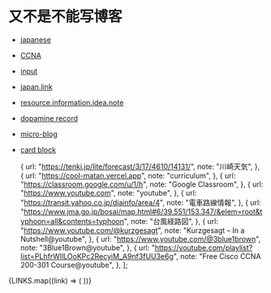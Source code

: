 # 又不是不能写博客

- [japanese](./japanese)
- [CCNA](./Archives/CCNA)
- [input](./Archives/input)
- [japan.link](./Archives/japan.link)
- [resource.information.idea.note](./Archives/resource.information.idea.note)
- [dopamine record](./Archives/dopamine-record)
- [micro-blog](./micro-blog)
- [card block](./Archives/card-block)


  {
    url: "https://tenki.jp/lite/forecast/3/17/4610/14131/",
    note: "川崎天気",
  },
  {
    url: "https://cool-matan.vercel.app",
    note: "curriculum",
  },
  {
    url: "https://classroom.google.com/u/1/h",
    note: "Google Classroom",
  },
  {
    url: "https://www.youtube.com",
    note: "youtube",
  },
  {
    url: "https://transit.yahoo.co.jp/diainfo/area/4",
    note: "電車路線情報",
  },
  {
    url: "https://www.jma.go.jp/bosai/map.html#6/39.551/153.347/&elem=root&typhoon=all&contents=typhoon",
    note: "台風経路図",
  },
  {
    url: "https://www.youtube.com/@kurzgesagt",
    note: "Kurzgesagt – In a Nutshell@youtube",
  },
  {
    url: "https://www.youtube.com/@3blue1brown",
    note: "3Blue1Brown@youtube",
  },
  {
    url: "https://youtube.com/playlist?list=PLhfrWIlLOoKPc2RecyiM_A9nf3fUU3e6g",
    note: "Free Cisco CCNA 200-301 Course@youtube",
  },
];

<div className="grid grid-cols-3 gap-4">
  {LINKS.map((link) => (
    <OGCard key={link.url} className="mb-2" url={link.url} note={link.note} />
  ))}
</div>


<div className="grid place-content-center">
  <RichImage
    caption="我有一个博客，名字叫“又不是不能写博客”，你帮我生成一张头图"
    className="w-full md:w-80"
    src="images/2024-02-28-19-01-02.png"
  />
</div>
